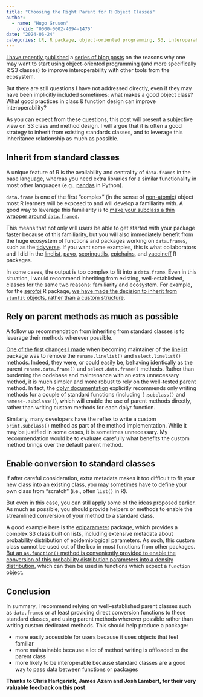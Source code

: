 ```yaml
---
title: "Choosing the Right Parent for R Object Classes"
author:
  - name: "Hugo Gruson"
    orcid: "0000-0002-4094-1476"
date: "2024-06-24"
categories: [R, R package, object-oriented programming, S3, interoperability, DOI]
---
```


[I have recently published](https://hugogruson.fr/posts/compa-tibble/) a [series of blog posts](https://epiverse-trace.github.io/posts/s3-generic/) on the reasons why one may want to start using object-oriented programming (and more specifically R S3 classes) to improve interoperability with other tools from the ecosystem.

But there are still questions I have not addressed directly, even if they may have been implicitly included sometimes: what makes a good object class? What good practices in class & function design can improve interoperability?

As you can expect from these questions, this post will present a subjective view on S3 class and method design.
I will argue that it is often a good strategy to inherit from existing standards classes, and to leverage this inheritance relationship as much as possible.

## Inherit from standard classes

A unique feature of R is the availability and centrality of `data.frame`s in the base language, whereas you need extra libraries for a similar functionality in most other languages (e.g., [pandas](https://pandas.pydata.org/) in Python).

`data.frame` is one of the first "complex" (in the sense of [non-atomic](https://adv-r.hadley.nz/vectors-chap.html#atomic-vectors)) object most R learners will be exposed to and will develop a familiarity with. A good way to leverage this familiarity is to [make your subclass a thin wrapper around `data.frame`s](https://epiverse-trace.github.io/posts/extend-dataframes/).

This means that not only will users be able to get started with your package faster because of this familiarity, but you will also immediately benefit from the huge ecosystem of functions and packages working on `data.frame`s, such as the [tidyverse](https://tidyverse.org). If you want some examples, this is what collaborators and I did in the [linelist](https://github.com/epiverse-trace/linelist), [pavo](https://github.com/rmaia/pavo), [scoringutils](https://github.com/epiforecasts/scoringutils), [epichains](https://github.com/epiverse-trace/epichains), and [vaccineff](https://github.com/epiverse-trace/vaccineff) R packages.

In some cases, the output is too complex to fit into a `data.frame`. Even in this situation, I would recommend inheriting from existing, well-established, classes for the same two reasons: familiarity and ecosystem. For example, for the [serofoi](https://github.com/epiverse-trace/serofoi) R package, [we have made the decision to inherit from `stanfit` objects, rather than a custom structure](https://github.com/epiverse-trace/serofoi/pull/117).

## Rely on parent methods as much as possible

A follow up recommendation from inheriting from standard classes is to leverage their methods wherever possible.

[One of the first](https://github.com/epiverse-trace/linelist/pull/60) [changes I made](https://github.com/epiverse-trace/linelist/pull/61) when becoming maintainer of the [linelist](https://github.com/epiverse-trace/linelist) package was to remove the `rename.linelist()` and `select.linelist()` methods. Indeed, they were, or could easily be, behaving identically as the parent `rename.data.frame()` and `select.data.frame()` methods. Rather than burdening the codebase and maintenance with an extra unnecessary method, it is much simpler and more robust to rely on the well-tested parent method. In fact, the [dplyr documentation](https://dplyr.tidyverse.org/reference/dplyr_extending.html) explicitly recommends only writing methods for a couple of standard functions (including `[.subclass()` and `names<-.subclass()`), which will enable the use of parent methods directly, rather than writing custom methods for each dplyr function.

Similarly, many developers have the reflex to write a custom `print.subclass()` method as part of the method implementation. While it may be justified in some cases, it is sometimes unnecessary. My recommendation would be to evaluate carefully what benefits the custom method brings over the default parent method.

## Enable conversion to standard classes

If after careful consideration, extra metadata makes it too difficult to fit your new class into an existing class, you may sometimes have to define your own class from "scratch" (i.e., often `list()` in R).

But even in this case, you can still apply some of the ideas proposed earlier. As much as possible, you should provide helpers or methods to enable the streamlined conversion of your method to a standard class.

A good example here is the [epiparameter](https://github.com/epiverse-trace/epiparameter) package, which provides a complex S3 class built on lists, including extensive metadata about probability distribution of epidemiological parameters. As such, this custom class cannot be used out of the box in most functions from other packages. [But an `as.function()` method is conveniently provided to enable the conversion of this probability distribution parameters into a density distribution](https://github.com/epiverse-trace/epiparameter/blob/0f805b90f984def4851a78148f1cf44c3d480845/R/coercion.R#L18-L41), which can then be used in functions which expect a `function` object.

## Conclusion

In summary, I recommend relying on well-established parent classes such as `data.frame`s or at least providing direct conversion functions to these standard classes, and using parent methods wherever possible rather than writing custom dedicated methods. This should help produce a package:

- more easily accessible for users because it uses objects that feel familiar
- more maintainable because a lot of method writing is offloaded to the parent class
- more likely to be interoperable because standard classes are a good way to pass data between functions or packages

**Thanks to Chris Hartgerink, James Azam and Josh Lambert, for their very valuable feedback on this post.**
